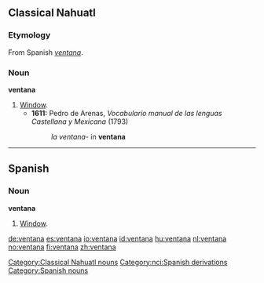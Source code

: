 ==Classical Nahuatl==
===Etymology===
From Spanish ''[[ventana#Spanish|ventana]]''.
===Noun===
'''ventana'''

# [[window|Window]].
#*'''1611:''' Pedro de Arenas, ''Vocabulario manual de las lenguas Castellana y Mexicana'' (1793)
#*:''la ventana-'' in '''ventana'''
[[Category:Classical Nahuatl nouns]]
[[Category:nci:Spanish derivations]]
----
==Spanish==
===Noun===
'''ventana''' {{f}}

# [[window|Window]].

[[Category:Spanish nouns]]

[[de:ventana]]
[[es:ventana]]
[[io:ventana]]
[[id:ventana]]
[[hu:ventana]]
[[nl:ventana]]
[[no:ventana]]
[[fi:ventana]]
[[zh:ventana]]